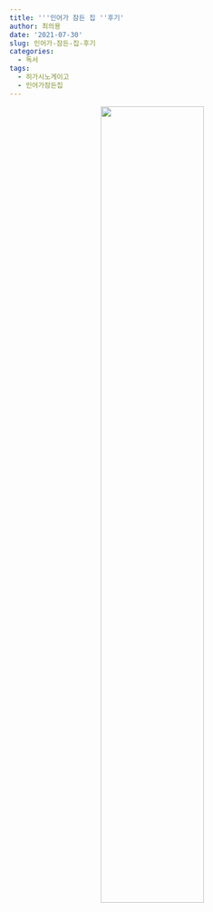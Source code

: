 ```yaml
---
title: '''인어가 잠든 집 ''후기'
author: 최의용
date: '2021-07-30'
slug: 인어가-잠든-집-후기
categories:
  - 독서
tags:
  - 히가시노게이고
  - 인어가잠든집
---
```


<center>
![](/post/2021-07-30-인어가-잠든-집-후기_files/KakaoTalk_20210730_225510412.jpg){width=60%}
</center>